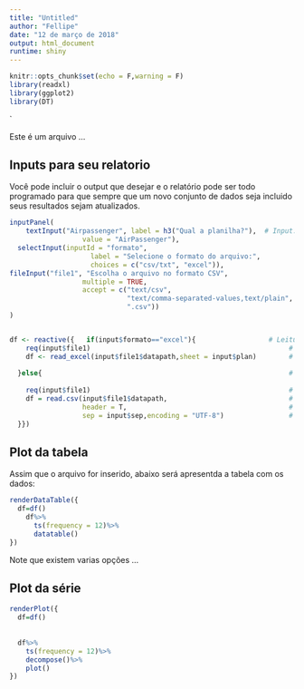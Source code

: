 ---
title: "Untitled"
author: "Fellipe"
date: "12 de março de 2018"
output: html_document
runtime: shiny
---

```{r setup, include=FALSE}
knitr::opts_chunk$set(echo = F,warning = F)
library(readxl)
library(ggplot2)
library(DT)


```
`

Este é um arquivo ... 

## Inputs para seu relatorio

Você pode incluir o output que desejar e o relatório pode ser todo programado para que sempre que um novo conjunto de dados seja incluido seus resultados sejam atualizados.

```{r eruptions, echo=FALSE}
inputPanel(
    textInput("Airpassenger", label = h3("Qual a planilha?"),  # Input: Insere strings que considerados stopwords
                  value = "AirPassenger"),
  selectInput(inputId = "formato",                                            # Seleciona o formato do arquivo
                    label = "Selecione o formato do arquivo:",
                    choices = c("csv/txt", "excel")),
fileInput("file1", "Escolha o arquivo no formato CSV",                      # Input: Selecionar um arquivo csv do computador 
                  multiple = TRUE,                                                  # Permite carregar mais de um arquivo
                  accept = c("text/csv",                                            # Tipos de arquivos aceitos
                             "text/comma-separated-values,text/plain",
                             ".csv"))
)


df <- reactive({   if(input$formato=="excel"){                  # Leitura dos dados ficara armazenada no objeto terms
    req(input$file1)                                                 # Para limpar mensagem de erro antes de carregar a base
    df <- read_excel(input$file1$datapath,sheet = input$plan)        # Leitura de base excel
    
  }else{                                                             # Se o arquivo nao for excel
    
    req(input$file1)                                                 # Leitura dos dados ficara armazenada no objeto terms
    df = read.csv(input$file1$datapath,                              # Leitura da base de dados com os inputs obtidos em ui
                  header = T,                                        # Base precisa ter cabeçalho
                  sep = input$sep,encoding = "UTF-8")                # separação informada pelo usuario
  }})


```

## Plot da tabela

Assim que o arquivo for inserido, abaixo será apresentda a tabela com os dados:

```{r tabsets, echo=FALSE}
renderDataTable({
  df=df()
    df%>%
      ts(frequency = 12)%>%
      datatable()
})
```

Note que existem varias opções ...

## Plot da série

```{r}
renderPlot({
  df=df()
  
  
  df%>%
    ts(frequency = 12)%>%
    decompose()%>%
    plot()
})
```



